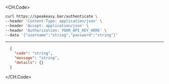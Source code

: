 
<CH.Code>
```bash Example Request
curl https://speakeasy.bar/authenticate \
--header 'Content-Type: application/json' \
--header 'Accept: application/json' \
--header 'Authorization: YOUR_API_KEY_HERE' \
--data '{"username":"string","password":"string"}'
```
---

```json Example Response
  {
    "code": "string",
    "message": "string",
    "details": {}
  }
```
</CH.Code>
